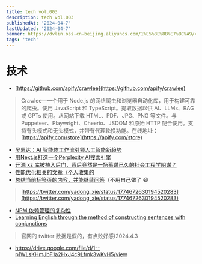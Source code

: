```yaml
---
title: tech vol.003
description: tech vol.003
publishedAt: '2024-04-7'
lastUpdated: '2024-04-7'
banner: https://dvlin.oss-cn-beijing.aliyuncs.com/1%E5%8E%8B%E7%BC%A9/chuanghu.jpg
tags: 'tech'
---
```

# 技术

- [https://github.com/apify/crawlee](https://github.com/apify/crawlee)

> Crawlee—一个用于 Node.js 的网络爬虫和浏览器自动化库，用于构建可靠的爬虫。使用 JavaScript 和 TypeScript。提取数据以供 AI、LLMs、RAG 或 GPTs 使用。从网站下载 HTML、PDF、JPG、PNG 等文件。与 Puppeteer、Playwright、Cheerio、JSDOM 和原始 HTTP 配合使用。支持有头模式和无头模式，并带有代理轮换功能。在线地址：[https://apify.com/store](https://apify.com/store)
> 
- [吴恩达：AI 智能体工作流引领人工智能新趋势](https://twitter.com/dotey/status/1773490384594763882)
- [用Next.js打造一个Perplexity AI搜索引擎](https://twitter.com/tonyzhu1984/status/1774214133686120848)
- [开源 xz 库被植入后门，背后竟然是一场蓄谋已久的社会工程学阴谋？](https://twitter.com/CarsonYangk8s/status/1774372139296075939)
- [性能优化相关的文章（个人收集的](https://www.notion.so/9ba24c3de1864b428cf78e6d31ecd31c?pvs=21)
- [总结当前标签页的内容，并能继续问答](https://www.elmo.chat/)（不用自己做了 😄

> [https://twitter.com/yadong_xie/status/1774672630194520283](https://twitter.com/yadong_xie/status/1774672630194520283)
> 
- [NPM 依赖管理的复杂性](https://mp.weixin.qq.com/s/kNp-y4YHzoD2Y8DLig44Ng)
- [Learning English through the method of constructing sentences with conjunctions](https://earthworm.cuixueshe.com/)

> 官网的 twitter 数据是假的，有点败好感(2024.4.3
> 
- https://drive.google.com/file/d/1--p1WLsKHmJbF1a2HxJ4c9Lfmk3wKvH5/view
